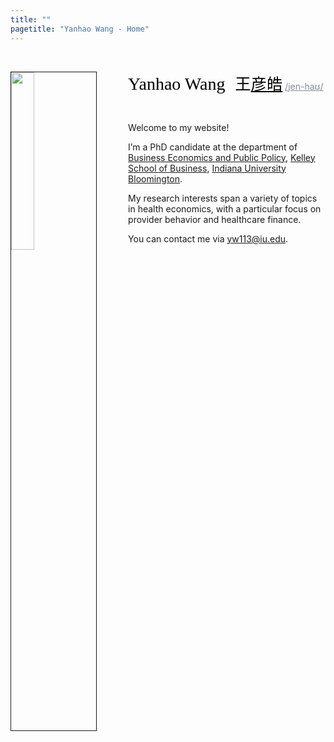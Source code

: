 ```yaml
---
title: ""
pagetitle: "Yanhao Wang - Home"
---
```


<br>

<link rel="stylesheet" href="style.css" type="text/css">

<img src="images/KSB_YanhaoWang_2018Fall_compact.jpg" style="width:27%; border:1px solid; margin-left: 0px; margin-right: 50px" align="left">

<span style="color:Black; font-size: 21pt; font-family:'Georgia'" >Yanhao Wang</span> &nbsp;&nbsp; <span style="color:Black; font-size: 19pt; font-family:STFangsong" >王<u>彦皓</u></span> <a href="https://www.chinesenamesinenglish.com/wiki/Yanhao" style="color:rgb(128,139,150)"> /jen-haʊ/ </a>

<br>

Welcome to my website!

I'm a PhD candidate at the department of [Business Economics and Public Policy](https://kelley.iu.edu/faculty-research/departments/business-economics-public-policy/index.cshtml), [Kelley School of Business](https://kelley.iu.edu/), [Indiana University Bloomington](https://indiana.edu/).

<!-- I earned my Bachelor degree in Finance and Master's degree in Economics from [Antai College of Economics and Management](http://www.acem.sjtu.edu.cn/), [Shanghai Jiao Tong University](https://www.sjtu.edu.cn/). I was also an exchange student at [Smith School of Business](https://smith.queensu.ca/index.php), [Queen's University](https://www.queensu.ca/). -->

My research interests span a variety of topics in health economics, with a particular focus on provider behavior and healthcare finance. 

<!-- My CV is available [here](files/cv/CV_YanhaoWang_May2019.pdf). -->

You can contact me via [yw113@iu.edu](yw113@iu.edu).